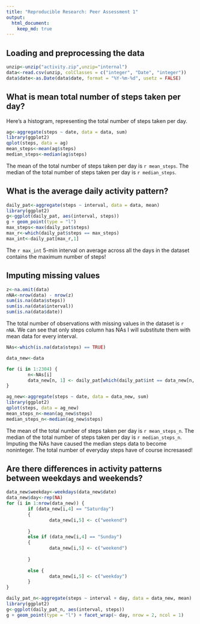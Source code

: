 ```yaml
---
title: "Reproducible Research: Peer Assessment 1"
output: 
  html_document:
    keep_md: true
---
```

## Loading and preprocessing the data

```r
unzip<-unzip("activity.zip",unzip="internal")
data<-read.csv(unzip, colClasses = c("integer", "Date", "integer"))
data$date<-as.Date(data$date, format = "%Y-%m-%d", usetz = FALSE)
```

## What is mean total number of steps taken per day?

Here's a histogram, representing the total number of steps taken per day.
``` r
ag<-aggregate(steps ~ date, data = data, sum)
library(ggplot2)
qplot(steps, data = ag)
mean_steps<-mean(ag$steps)
median_steps<-median(ag$steps)
```

The mean of the total number of steps taken per day is `r mean_steps`. The median of the total number of steps taken per day is `r median_steps`.

## What is the average daily activity pattern?

``` r
daily_pat<-aggregate(steps ~ interval, data = data, mean)
library(ggplot2)
g<-ggplot(daily_pat, aes(interval, steps))
g + geom_point(type = "l")
max_steps<-max(daily_pat$steps)
max_r<-which(daily_pat$steps == max_steps)
max_int<-daily_pat[max_r,1]
```

The `r max_int` 5-min interval on average across all the days in the dataset contains the maximum number of steps!

## Imputing missing values

```r
z<-na.omit(data)
nNA<-nrow(data) - nrow(z)
sum(is.na(data$steps))
sum(is.na(data$interval))
sum(is.na(data$date))
```

The total number of observations with missing values in the dataset is `r nNA`.
We can see that only steps column has NAs
I will substitute them with mean data for every interval.

``` r
NAs<-which(is.na(data$steps) == TRUE)

data_new<-data

for (i in 1:2304) {
        n<-NAs[i]
        data_new[n, 1] <- daily_pat[which(daily_pat$int == data_new[n, 3]),2]
}

ag_new<-aggregate(steps ~ date, data = data_new, sum)
library(ggplot2)
qplot(steps, data = ag_new)
mean_steps_n<-mean(ag_new$steps)
median_steps_n<-median(ag_new$steps)

```

The mean of the total number of steps taken per day is `r mean_steps_n`. The median of the total number of steps taken per day is `r median_steps_n`. Imputing the NAs have caused the median steps data to become noninteger. The total number of everyday steps have of course incresased!


## Are there differences in activity patterns between weekdays and weekends?

```r
data_new$weekday<-weekdays(data_new$date)
data_new$day<-rep(NA)
for (i in 1:nrow(data_new)) {
        if (data_new[i,4] == "Saturday")
        {
                data_new[i,5] <- c("weekend")
        
        }
        else if (data_new[i,4] == "Sunday")
        {
                data_new[i,5] <- c("weekend")
        
        }
        
        else {
                data_new[i,5] <- c("weekday")
        }
} 

daily_pat_n<-aggregate(steps ~ interval + day, data = data_new, mean)
library(ggplot2)
g<-ggplot(daily_pat_n, aes(interval, steps))
g + geom_point(type = "l") + facet_wrap(~ day, nrow = 2, ncol = 1)
```

